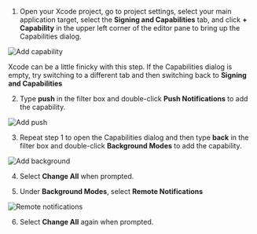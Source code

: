 1. Open your Xcode project, go to project settings, select your main application target, select the **Signing and Capabilities** tab, and click **+ Capability** in the upper left corner of the editor pane to bring up the Capabilities dialog.

![Add capability](/images/push-notifications/xcode-entitlements/01_add-capability.png)

<Callout>

Xcode can be a little finicky with this step. If the Capabilities dialog is empty, try switching to a different tab and then switching back to **Signing and Capabilities**

</Callout>

2. Type **push** in the filter box and double-click **Push Notifications** to add the capability.

![Add push](/images/push-notifications/xcode-entitlements/02_add-push.png)

3. Repeat step 1 to open the Capabilities dialog and then type **back** in the filter box and double-click **Background Modes** to add the capability.

![Add background](/images/push-notifications/xcode-entitlements/03_add-background.png)

4. Select **Change All** when prompted.

5. Under **Background Modes**, select **Remote Notifications**

![Remote notifications](/images/push-notifications/xcode-entitlements/04_background-remote-notifications.png)

6. Select **Change All** again when prompted.
